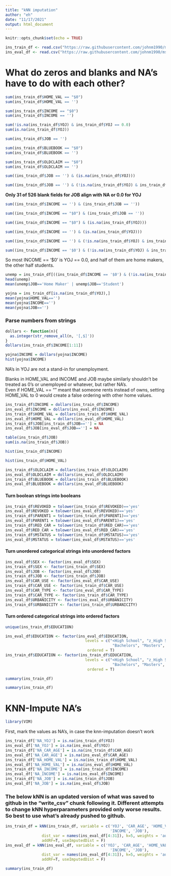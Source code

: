 ```yaml
---
title: "kNN imputation"
author: "eh"
date: "11/17/2021"
output: html_document
---
```


```r
knitr::opts_chunk$set(echo = TRUE)
```

```r
ins_train_df <- read.csv("https://raw.githubusercontent.com/johnm1990/msds-621/main/insurance_training_data.csv")
ins_eval_df <- read.csv("https://raw.githubusercontent.com/johnm1990/msds-621/main/insurance-evaluation-data.csv")
```

# What do zeros and blanks and NA's have to do with each other?

```r
sum(ins_train_df$HOME_VAL == "$0")
sum(ins_train_df$HOME_VAL == '')
```

```r
sum(ins_train_df$INCOME == "$0")
sum(ins_train_df$INCOME == '')
```

```r
sum(!is.na(ins_train_df$YOJ) & ins_train_df$YOJ == 0.0)
sum(is.na(ins_train_df$YOJ))
```

```r
sum(ins_train_df$JOB == '')
```

```r
sum(ins_train_df$BLUEBOOK == "$0")
sum(ins_train_df$BLUEBOOK == '')
```

```r
sum(ins_train_df$OLDCLAIM == "$0")
sum(ins_train_df$OLDCLAIM == '')
```

```r
sum((ins_train_df$JOB == '') & (is.na(ins_train_df$YOJ)))
```

```r
sum((ins_train_df$JOB == '') & (!is.na(ins_train_df$YOJ) & ins_train_df$YOJ == 0.0))
```

**Only 31 of 526 blank fields for JOB align with NA or 0.0 for YOJ**

```r
sum((ins_train_df$INCOME == '') & (ins_train_df$JOB == ''))
```

```r
sum((ins_train_df$INCOME == "$0") & (ins_train_df$JOB == ''))
```

```r
sum((ins_train_df$INCOME == "$0") & (is.na(ins_train_df$YOJ)))
```

```r
sum((ins_train_df$INCOME == '') & (is.na(ins_train_df$YOJ)))
```

```r
sum((ins_train_df$INCOME == '') & (!is.na(ins_train_df$YOJ) & ins_train_df$YOJ == 0.0))
```

```r
sum((ins_train_df$INCOME == '$0') & (!is.na(ins_train_df$YOJ) & ins_train_df$YOJ == 0.0))
```

So most INCOME == '$0' is YOJ == 0.0, and half of them are home makers, the other half students.

```r
unemp = ins_train_df[((ins_train_df$INCOME == '$0') & (!is.na(ins_train_df$YOJ) & ins_train_df$YOJ == 0.0)),]
head(unemp)
mean(unemp$JOB=='Home Maker' | unemp$JOB=='Student')
```

```r
yojna = ins_train_df[is.na(ins_train_df$YOJ),]
mean(yojna$HOME_VAL=='')
mean(yojna$INCOME=='')
mean(yojna$JOB=='')
```

### Parse numbers from strings  

```r
dollars <- function(n){
  as.integer(str_remove_all(n, '[,$]')) 
}
dollars(ins_train_df$INCOME[1:11])
```

```r
yojna$INCOME = dollars(yojna$INCOME)
hist(yojna$INCOME)
```

NA's in YOJ are not a stand-in for unemployment.

Blanks in HOME_VAL and INCOME and JOB maybe similarly shouldn't be treated as 0's or unemployed or whatever, but rather NA's.  
Even if HOME_VAL == "" meant that someone rents instead of owns, setting HOME_VAL to 0 would create a false ordering with other home values.

```r
ins_train_df$INCOME = dollars(ins_train_df$INCOME)
ins_eval_df$INCOME = dollars(ins_eval_df$INCOME)
ins_train_df$HOME_VAL = dollars(ins_train_df$HOME_VAL)
ins_eval_df$HOME_VAL = dollars(ins_eval_df$HOME_VAL)
ins_train_df$JOB[ins_train_df$JOB==''] = NA
ins_eval_df$JOB[ins_eval_df$JOB==''] = NA
```

```r
table(ins_train_df$JOB)
sum(is.na(ins_train_df$JOB))
```

```r
hist(ins_train_df$INCOME)
```

```r
hist(ins_train_df$HOME_VAL)
```

```r
ins_train_df$OLDCLAIM = dollars(ins_train_df$OLDCLAIM)
ins_eval_df$OLDCLAIM = dollars(ins_eval_df$OLDCLAIM)
ins_train_df$BLUEBOOK = dollars(ins_train_df$BLUEBOOK)
ins_eval_df$BLUEBOOK = dollars(ins_eval_df$BLUEBOOK)
```

#### Turn boolean strings into booleans

```r
ins_train_df$REVOKED = tolower(ins_train_df$REVOKED)=='yes'
ins_eval_df$REVOKED = tolower(ins_eval_df$REVOKED)=='yes'
ins_train_df$PARENT1 = tolower(ins_train_df$PARENT1)=='yes'
ins_eval_df$PARENT1 = tolower(ins_eval_df$PARENT1)=='yes'
ins_train_df$RED_CAR = tolower(ins_train_df$RED_CAR)=='yes'
ins_eval_df$RED_CAR = tolower(ins_eval_df$RED_CAR)=='yes'
ins_train_df$MSTATUS = tolower(ins_train_df$MSTATUS)=='yes'
ins_eval_df$MSTATUS = tolower(ins_eval_df$MSTATUS)=='yes'
```

#### Turn unordered categorical strings into unordered factors

```r
ins_eval_df$SEX <- factor(ins_eval_df$SEX)
ins_train_df$SEX <- factor(ins_train_df$SEX)
ins_eval_df$JOB <- factor(ins_eval_df$JOB)
ins_train_df$JOB <- factor(ins_train_df$JOB)
ins_eval_df$CAR_USE <- factor(ins_eval_df$CAR_USE)
ins_train_df$CAR_USE <- factor(ins_train_df$CAR_USE)
ins_eval_df$CAR_TYPE <- factor(ins_eval_df$CAR_TYPE)
ins_train_df$CAR_TYPE <- factor(ins_train_df$CAR_TYPE)
ins_eval_df$URBANICITY <- factor(ins_eval_df$URBANICITY)
ins_train_df$URBANICITY <- factor(ins_train_df$URBANICITY)
```

#### Turn ordered categorical strings into ordered factors

```r
unique(ins_train_df$EDUCATION)
```

```r
ins_eval_df$EDUCATION <- factor(ins_eval_df$EDUCATION,
                                   levels = c("<High School", "z_High School",
                                               "Bachelors", "Masters", "PhD"),
                                    ordered = T)
ins_train_df$EDUCATION <- factor(ins_train_df$EDUCATION,
                                   levels = c("<High School", "z_High School",
                                               "Bachelors", "Masters", "PhD"),
                                    ordered = T)
```

```r
summary(ins_train_df)
```


```r
summary(ins_train_df)
```
# KNN-Impute NA's

```r
library(VIM)
```
First, mark the values as NA's, in case the knn-imputation doesn't work

```r
ins_train_df['NA_YOJ'] = is.na(ins_train_df$YOJ)
ins_eval_df['NA_YOJ'] = is.na(ins_eval_df$YOJ)
ins_train_df['NA_CAR_AGE'] = is.na(ins_train_df$CAR_AGE)
ins_eval_df['NA_CAR_AGE'] = is.na(ins_eval_df$CAR_AGE)
ins_train_df['NA_HOME_VAL'] = is.na(ins_train_df$HOME_VAL)
ins_eval_df['NA_HOME_VAL'] = is.na(ins_eval_df$HOME_VAL)
ins_train_df['NA_INCOME'] = is.na(ins_train_df$INCOME)
ins_eval_df['NA_INCOME'] = is.na(ins_eval_df$INCOME)
ins_train_df['NA_JOB'] = is.na(ins_train_df$JOB)
ins_eval_df['NA_JOB'] = is.na(ins_eval_df$JOB)
```

### The below kNN is an updated version of what was saved to github in the "write_csv" chunk following it.  Different attempts to change kNN hyperparameters provided only worse results.  So best to use what's already pushed to github.

```r
ins_train_df = kNN(ins_train_df, variable = c('YOJ', 'CAR_AGE', 'HOME_VAL',
                                              'INCOME', 'JOB'),
                dist_var = names(ins_eval_df[4:31]), k=5, weights = 'auto', imp_var=F,
                addRF=T, useImputedDist = F)
ins_eval_df = kNN(ins_eval_df, variable = c('YOJ', 'CAR_AGE', 'HOME_VAL',
                                              'INCOME', 'JOB'),
                dist_var = names(ins_eval_df[4:31]), k=5, weights = 'auto', imp_var = F,
                addRF=T, useImputedDist = F)
```

```r
summary(ins_train_df)
```